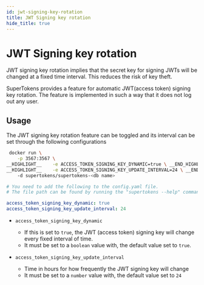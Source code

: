 ```yaml
---
id: jwt-signing-key-rotation
title: JWT Signing key rotation
hide_title: true
---
```


<!-- COPY DOCS -->
<!-- ./session/common-customizations/sessions/jwt-signing-key-rotation.md -->

# JWT Signing key rotation

JWT signing key rotation implies that the secret key for signing JWTs will be changed at a fixed time interval. This reduces the risk of key theft.

SuperTokens provides a feature for automatic JWT(access token) signing key rotation. The feature is implemented in such a way that it does not log out any user.

## Usage
The JWT signing key rotation feature can be toggled and its interval can be set through the following configurations

<!--DOCUSAURUS_CODE_TABS-->
<!--With Docker-->
```bash
 docker run \
    -p 3567:3567 \
__HIGHLIGHT__    -e ACCESS_TOKEN_SIGNING_KEY_DYNAMIC=true \ __END_HIGHLIGHT__
__HIGHLIGHT__    -e ACCESS_TOKEN_SIGNING_KEY_UPDATE_INTERVAL=24 \ __END_HIGHLIGHT__
    -d supertokens/supertokens-<db name>
```
<!--Without Docker-->
```yaml
# You need to add the following to the config.yaml file.
# The file path can be found by running the "supertokens --help" command

access_token_signing_key_dynamic: true
access_token_signing_key_update_interval: 24

```
<!--END_DOCUSAURUS_CODE_TABS-->

- ``access_token_signing_key_dynamic``
  - If this is set to ``true``, the JWT (access token) signing key will change every fixed interval of time.
  - It must be set to a ``boolean`` value with, the default value set to ``true``.

- ``access_token_signing_key_update_interval``
  - Time in hours for how frequently the JWT signing key will change
  - It must be set to a ``number`` value with, the default value set to ``24``
